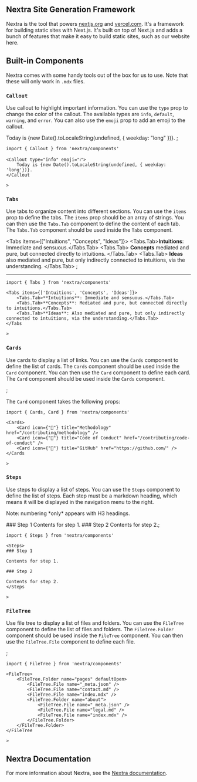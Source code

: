 ## Nextra Site Generation Framework

Nextra is the tool that powers [nextjs.org](https://nextjs.org) and
[vercel.com](https://vercel.com). It's a framework for building static sites
with Next.js. It's built on top of Next.js and adds a bunch of features that
make it easy to build static sites, such as our website here.

## Built-in Components

Nextra comes with some handy tools out of the box for us to use. Note that these
will only work in `.mdx` files.

### `Callout`

Use callout to highlight important information. You can use the `type` prop to
change the color of the callout. The available types are `info`, `default`,
`warning`, and `error`. You can also use the `emoji` prop to add an emoji to the
callout.


<Callout type="info" emoji="ℹ️">
    Today is {new Date().toLocaleString(undefined, { weekday: "long" })}.
</Callout>
;

```mdx
import { Callout } from 'nextra/components'
 
<Callout type="info" emoji="ℹ️">
    Today is {new Date().toLocaleString(undefined, { weekday: 'long'})}.
</Callout

>
```

### `Tabs`

Use tabs to organize content into different sections. You can use the `items`
prop to define the tabs. The `items` prop should be an array of strings. You can
then use the `Tabs.Tab` component to define the content of each tab. The
`Tabs.Tab` component should be used inside the `Tabs` component.


<Tabs items={["Intuitions", "Concepts", "Ideas"]}>
    <Tabs.Tab>**Intuitions**: Immediate and sensuous.</Tabs.Tab>
    <Tabs.Tab>
        **Concepts** mediated and pure, but connected directly to intuitions.
    </Tabs.Tab>
    <Tabs.Tab>
        **Ideas** also mediated and pure, but only indirectly connected to
        intuitions, via the understanding.
    </Tabs.Tab>
</Tabs>
;

---

```mdx
import { Tabs } from 'nextra/components'
 
<Tabs items={['Intuitions', 'Concepts', 'Ideas']}>
    <Tabs.Tab>**Intuitions**: Immediate and sensuous.</Tabs.Tab>
    <Tabs.Tab>**Concepts**: Mediated and pure, but connected directly to intuitions.</Tabs.Tab>
    <Tabs.Tab>**Ideas**: Also mediated and pure, but only indirectly connected to intuitions, via the understanding.</Tabs.Tab>
</Tabs

>
```

### `Cards`

Use cards to display a list of links. You can use the `Cards` component to
define the list of cards. The `Cards` component should be used inside the `Card`
component. You can then use the `Card` component to define each card. The `Card`
component should be used inside the `Cards` component.


<Cards>
    <Card icon={"📄"} title="Methodology" href="/contributing/methodology" />
    <Card
        icon={"📜"}
        title="Code of Conduct"
        href="/contributing/code-of-conduct"
    />
    <Card icon={"📎"} title="GitHub" href="https://github.com/" />
</Cards>
;

The `Card` component takes the following props:

```mdx
import { Cards, Card } from 'nextra/components'
 
<Cards>
    <Card icon={"📄"} title="Methodology" href="/contributing/methodology" />
    <Card icon={"📜"} title="Code of Conduct" href="/contributing/code-of-conduct" />
    <Card icon={"📎"} title="GitHub" href="https://github.com/" />
</Cards

>
```

### `Steps`

Use steps to display a list of steps. You can use the `Steps` component to
define the list of steps. Each step must be a markdown heading, which means it
will be displayed in the navigation menu to the right.

<Callout type="info" emoji="ℹ️">
    Note: numbering *only* appears with H3 headings.
</Callout>


<Steps>### Step 1 Contents for step 1. ### Step 2 Contents for step 2.</Steps>;

```mdx
import { Steps } from 'nextra/components'
 
<Steps>
### Step 1
 
Contents for step 1.
 
### Step 2
 
Contents for step 2.
</Steps

>
```

### `FileTree`

Use file tree to display a list of files and folders. You can use the `FileTree`
component to define the list of files and folders. The `FileTree.Folder`
component should be used inside the `FileTree` component. You can then use the
`FileTree.File` component to define each file.


<FileTree>
    <FileTree.Folder name="pages" defaultOpen>
        <FileTree.File name="_meta.json" />
        <FileTree.File name="contact.md" />
        <FileTree.File name="index.mdx" />
        <FileTree.Folder name="about">
            <FileTree.File name="_meta.json" />
            <FileTree.File name="legal.md" />
            <FileTree.File name="index.mdx" />
        </FileTree.Folder>
    </FileTree.Folder>
</FileTree>
;

```mdx
import { FileTree } from 'nextra/components'
 
<FileTree>
    <FileTree.Folder name="pages" defaultOpen>
        <FileTree.File name="_meta.json" />
        <FileTree.File name="contact.md" />
        <FileTree.File name="index.mdx" />
        <FileTree.Folder name="about">
            <FileTree.File name="_meta.json" />
            <FileTree.File name="legal.md" />
            <FileTree.File name="index.mdx" />
        </FileTree.Folder>
    </FileTree.Folder>
</FileTree

>
```

## Nextra Documentation

For more information about Nextra, see the
[Nextra documentation](https://nextra.site/docs).
